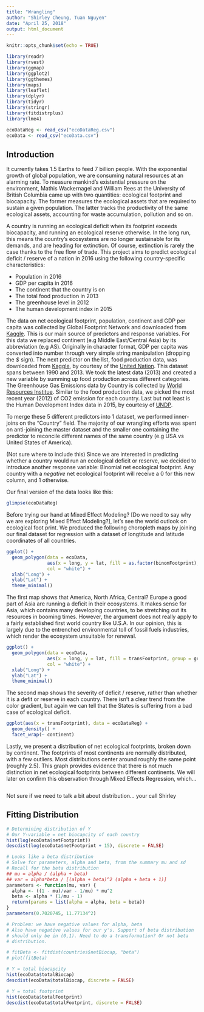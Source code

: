 ```yaml
---
title: "Wrangling"
author: "Shirley Cheung, Tuan Nguyen"
date: "April 25, 2018"
output: html_document
---
```


```r
knitr::opts_chunk$set(echo = TRUE)
```

```r
library(readr)
library(rvest)
library(ggmap)
library(ggplot2)
library(ggthemes)
library(maps)
library(leaflet)
library(dplyr)
library(tidyr)
library(stringr)
library(fitdistrplus)
library(lme4)

ecoDataReg <- read_csv("ecoDataReg.csv")
ecoData <- read_csv("ecoData.csv")
```
## Introduction 
It currently takes 1.5 Earths to feed 7 billion people. With the exponential growth of global population, we are consuming natural resources at an alarming rate. To measure mankind's existential pressure on the environment, Mathis Wackernagel and William Rees at the University of British Columbia came up with two quantities: ecological footprint and biocapacity. The former measures the ecological assets that are required to sustain a given population. The latter tracks the productivity of the same ecological assets, accounting for waste accumulation, pollution and so on.

A country is running an ecological deficit when its footprint exceeds biocapacity, and running an ecological reserve otherwise. In the long run, this means the country's ecosystems are no longer sustainable for its demands, and are heading for extinction. Of course, extinction is rarely the case thanks to the free flow of trade. This project aims to predict ecological deficit / reserve of a nation in 2016 using the following country-specific characteristics:

* Population in 2016
* GDP per capita in 2016
* The continent that the country is on 
* The total food production in 2013
* The greenhouse level in 2012
* The human development index in 2015

The data on net ecological footprint, population, continent and GDP per capita was collected by Global Footprint Network and downloaded from [Kaggle](https://www.kaggle.com/footprintnetwork/ecological-footprint). This is our main source of predictors and response variables. For this data we replaced continent (e.g Middle East/Central Asia) by its abbreviation (e.g AS). Originally in character format, GDP per capita was converted into number through very simple string manipulation (dropping the *$* sign). The next predictor on the list, food production data, was downloaded from [Kaggle](https://www.kaggle.com/unitednations/global-food-agriculture-statistics/data), by courtesy of the [United Nation](http://data.un.org/Explorer.aspx). This dataset spans between 1990 and 2013. We took the latest data (2013) and created a new variable by summing up food production across different categories. The Greenhouse Gas Emissions data by Country is collected by [World Resources Institue](http://www.wri.org/resources/data-sets/cait-country-greenhouse-gas-emissions-data). Similar to the food production data, we picked the most recent year (2012) of CO2 emission for each country. Last but not least is the Human Development Index data in 2015, by courtesy of [UNDP](http://hdr.undp.org/en/data). 

To merge these 5 different predictors into 1 dataset, we performed inner-joins on the "Country" field. The majority of our wrangling efforts was spent on anti-joining the master dataset and the smaller one containing the predictor to reconcile different names of the same country (e.g USA vs United States of America).  

(Not sure where to include this) Since we are interested in predicting whether a country would run an ecological deficit or reserve, we decided to introduce another response variable: Binomial net ecological footprint. Any country with a *negative* net ecological footprint will receive a 0 for this new column, and 1 otherwise. 

Our final version of the data looks like this: 

```r
glimpse(ecoDataReg)
```

Before trying our hand at Mixed Effect Modeling? [Do we need to say why we are exploring Mixed Effect Modeling?], let's see the world outlook on ecological foot print. We produced the following choropleth maps by joining our final dataset for regression with a dataset of longtitude and latitude coordinates of all countries. 

```r

ggplot() + 
  geom_polygon(data = ecoData, 
               aes(x = long, y = lat, fill = as.factor(binomFootprint), group = group),
               col = "white") +
  xlab("Long") +
  ylab("Lat") +
  theme_minimal()
```

The first map shows that America, North Africa, Central? Europe a good part of Asia are running a deficit in their ecosystems. It makes sense for Asia, which contains many developing countries, to be stretching out its resources in booming times. However, the argument does not really apply to a fairly established first world country like U.S.A. In our opinion, this is largely due to the entrenched environmental toll of fossil fuels industries, which render the ecosystem unsuitable for renewal. 

```r
ggplot() + 
  geom_polygon(data = ecoData, 
               aes(x = long, y = lat, fill = transFootprint, group = group),
               col = "white") +
  xlab("Long") +
  ylab("Lat") +
  theme_minimal()
```

The second map shows the severity of deficit / reserve, rather than whether it is a defit or reserve in each country. There isn't a clear trend from the color gradient, but again we can tell that the States is suffering from a bad case of ecological deficit.

```r
ggplot(aes(x = transFootprint), data = ecoDataReg) + 
  geom_density() + 
  facet_wrap(~ continent)
```

Lastly, we present a distribution of net ecological footprints, broken down by continent. The footprints of most continents are normally distributed, with a few outliers. Most distributions center around roughly the same point (roughly 2.5). This graph provides evidence that there is not much distinction in net ecological footprints between different continents. We will later on confirm this observation through Mixed Effects Regression, which...

```r

```

Not sure if we need to talk a bit about distribution... your call Shirley

## Fitting Distribution
```r
# Determining distribution of Y
# Our Y-variable = net biocapcity of each country
hist(log(ecoData$netFootprint))
descdist(log(ecoData$netFootprint + 15), discrete = FALSE)

# Looks like a beta distribution 
# Solve for parameters, alpha and beta, from the summary mu and sd
# Recall for the beta distribution
## mu = alpha / (alpha + beta)
## var = alpha*beta / [(alpha + beta)^2 (alpha + beta + 1)]
parameters <- function(mu, var) {
  alpha <- ((1 - mu)/var - 1/mu) * mu^2
  beta <- alpha * (1/mu - 1)
  return(params = list(alpha = alpha, beta = beta))
}
parameters(0.7020745, 11.77134^2)

# Problem: we have negative values for alpha, beta
# Also have negative values for our y's. Support of beta distribution
# should only be in (0,1). Need to do a transformation? Or not beta
# distribution. 

# fitBeta <- fitdist(countries$netBiocap, "beta")
# plot(fitBeta)

# Y = total biocapcity
hist(ecoData$totalBiocap)
descdist(ecoData$totalBiocap, discrete = FALSE)

# Y = total footprint
hist(ecoData$totalFootprint)
descdist(ecoData$totalFootprint, discrete = FALSE)
```

